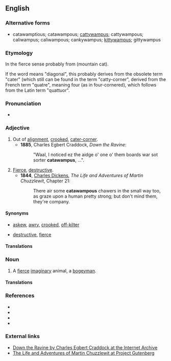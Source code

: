 {{was wotd|2009|September|7}}
==English==

===Alternative forms===
* catawamptious; catawampous; [[cattywampus]]; cattywampous; caliwampus; caliwampous; cankywampus; [[kittywampus]]; gittywampus

===Etymology===
In the fierce sense probably from {{term|catamount}} (mountain cat).

If the word means "diagonal", this probably derives from the obsolete term "cater" (which still can be found in the term "catty-corner", derived from the French term "quatre", meaning four (as in four-cornered), which follows from the Latin term "quattuor". 

{{etystub}}

===Pronunciation===
* {{a|US}} {{IPA|/ˌkætəˈwɑmpəs/|/ˈkætəˌwɑmpəs/}}

===Adjective===
{{en-adj}}

# Out of [[alignment]], [[crooked]], [[cater-corner]].
#* '''1885''', Charles Egbert Craddock, ''Down the Ravine'':
#*: "Waal, I noticed ez the aidge o' one o' them boards war sot sorter '''catawampus''', ...".
# [[fierce|Fierce]], [[destructive]].
#* '''1844''', [[w:Charles Dickens|Charles Dickens]], ''The Life and Adventures of Martin Chuzzlewit'', Chapter 21:
#*: There air some '''catawampous''' chawers in the small way too, as graze upon a human pretty strong; but don't mind them, they're company.

====Synonyms====
* {{sense|out of alignment}} [[askew]], [[awry]], [[crooked]], [[off-kilter]]
* {{sense|fierce, destructive}} [[destructive]], [[fierce]]

====Translations====
{{trans-top|out of alignment, crooked, cater-corner}}
{{trans-mid}}
{{trans-bottom}}

{{trans-top|fierce, destructive}}
{{trans-mid}}
{{trans-bottom}}

===Noun===
{{en-noun|es}}

# {{context|US|lang=en}} A [[fierce]] [[imaginary]] animal, a [[bogeyman]].

====Translations====
{{trans-top|fierce imaginary animal}}
{{trans-mid}}
{{trans-bottom}}

===References===
* {{R:HDAS_A-G}}
* {{R:DARE A-C}}
* {{R:The Routledge Dictionary of Historical Slang}}
* {{R:Mrs Byrne's Dictionary}}

===External links===
* [http://www.archive.org/details/downtheravine00cradrich Down the Ravine by Charles Egbert Craddock at the Internet Archive]
* [http://www.gutenberg.org/etext/968 The Life and Adventures of Martin Chuzzlewit at Project Gutenberg]